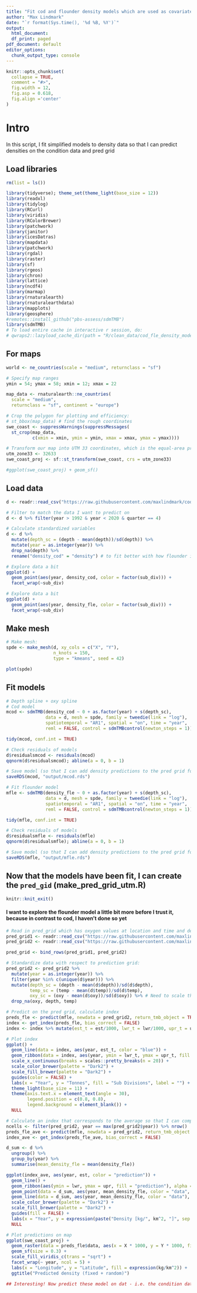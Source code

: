 ```yaml
---
title: "Fit cod and flounder density models which are used as covariates in the condition model"
author: "Max Lindmark"
date: "`r format(Sys.time(), '%d %B, %Y')`"
output:
  html_document:
  df_print: paged
pdf_document: default
editor_options: 
  chunk_output_type: console
---
```

  
```r
knitr::opts_chunk$set(
  collapse = TRUE,
  comment = "#>",
  fig.width = 12,
  fig.asp = 0.618,
  fig.align ='center'
)
```

# Intro
In this script, I fit simplified models to density data so that I can predict densities on the condition data and pred grid

## Load libraries
```r
rm(list = ls())

library(tidyverse); theme_set(theme_light(base_size = 12))
library(readxl)
library(tidylog)
library(RCurl)
library(viridis)
library(RColorBrewer)
library(patchwork)
library(janitor)
library(icesDatras)
library(mapdata)
library(patchwork)
library(rgdal)
library(raster)
library(sf)
library(rgeos)
library(chron)
library(lattice)
library(ncdf4)
library(marmap)
library(rnaturalearth)
library(rnaturalearthdata)
library(mapplots)
library(geosphere)
#remotes::install_github("pbs-assess/sdmTMB")
library(sdmTMB)
# To load entire cache in interactive r session, do:
# qwraps2::lazyload_cache_dir(path = "R/clean_data/cod_fle_density_models_as_covars_cache/html")
```

## For maps

```r
world <- ne_countries(scale = "medium", returnclass = "sf")

# Specify map ranges
ymin = 54; ymax = 58; xmin = 12; xmax = 22

map_data <- rnaturalearth::ne_countries(
  scale = "medium",
  returnclass = "sf", continent = "europe")

# Crop the polygon for plotting and efficiency:
# st_bbox(map_data) # find the rough coordinates
swe_coast <- suppressWarnings(suppressMessages(
  st_crop(map_data,
          c(xmin = xmin, ymin = ymin, xmax = xmax, ymax = ymax))))

# Transform our map into UTM 33 coordinates, which is the equal-area projection we fit in:
utm_zone33 <- 32633
swe_coast_proj <- sf::st_transform(swe_coast, crs = utm_zone33)

#ggplot(swe_coast_proj) + geom_sf() 
```

## Load data

```r
d <- readr::read_csv("https://raw.githubusercontent.com/maxlindmark/cod_condition/master/data/for_analysis/mdat_cpue_q_1_4.csv")

# Filter to match the data I want to predict on
d <- d %>% filter(year > 1992 & year < 2020 & quarter == 4)

# Calculate standardized variables
d <- d %>% 
  mutate(depth_sc = (depth - mean(depth))/sd(depth)) %>%
  mutate(year = as.integer(year)) %>% 
  drop_na(depth) %>% 
  rename("density_cod" = "density") # to fit better with how flounder is named

# Explore data a bit
ggplot(d) + 
  geom_point(aes(year, density_cod, color = factor(sub_div))) + 
  facet_wrap(~sub_div)

# Explore data a bit
ggplot(d) + 
  geom_point(aes(year, density_fle, color = factor(sub_div))) + 
  facet_wrap(~sub_div)
```

## Make mesh

```r
# Make mesh:
spde <- make_mesh(d, xy_cols = c("X", "Y"),
                  n_knots = 150, 
                  type = "kmeans", seed = 42)

plot(spde)
```

## Fit models

```r
# Depth spline + oxy spline
# Cod model
mcod <- sdmTMB(density_cod ~ 0 + as.factor(year) + s(depth_sc),
               data = d, mesh = spde, family = tweedie(link = "log"),
               spatiotemporal = "AR1", spatial = "on", time = "year",
               reml = FALSE, control = sdmTMBcontrol(newton_steps = 1))

tidy(mcod, conf.int = TRUE)

# Check residuals of models
d$residualsmcod <- residuals(mcod)
qqnorm(d$residualsmcod); abline(a = 0, b = 1)

# Save model (so that I can add density predictions to the pred grid for condition)
saveRDS(mcod, "output/mcod.rds")
```

```r
# Fit flounder model
mfle <- sdmTMB(density_fle ~ 0 + as.factor(year) + s(depth_sc),
               data = d, mesh = spde, family = tweedie(link = "log"),
               spatiotemporal = "AR1", spatial = "on", time = "year",
               reml = FALSE, control = sdmTMBcontrol(newton_steps = 1))

tidy(mfle, conf.int = TRUE)

# Check residuals of models
d$residualsmfle <- residuals(mfle)
qqnorm(d$residualsmfle); abline(a = 0, b = 1)

# Save model (so that I can add density predictions to the pred grid for condition)
saveRDS(mfle, "output/mfle.rds")
```

## Now that the models have been fit, I can create the `pred_gid` (make_pred_grid_utm.R)

```r
knitr::knit_exit()
```

#### I want to explore the flounder model a little bit more before I trust it, because in contrast to cod, I haven't done so yet

```r
# Read in pred_grid which has oxygen values at location and time and depth:
pred_grid1 <- readr::read_csv("https://raw.githubusercontent.com/maxlindmark/cod_condition/master/data/for_analysis/pred_grid_(1_2).csv")
pred_grid2 <- readr::read_csv("https://raw.githubusercontent.com/maxlindmark/cod_condition/master/data/for_analysis/pred_grid_(2_2).csv")

pred_grid <- bind_rows(pred_grid1, pred_grid2)

# Standardize data with respect to prediction grid:
pred_grid2 <- pred_grid2 %>%
  mutate(year = as.integer(year)) %>% 
  filter(year %in% c(unique(d$year))) %>% 
  mutate(depth_sc = (depth - mean(d$depth))/sd(d$depth),
         temp_sc = (temp - mean(d$temp))/sd(d$temp),
         oxy_sc = (oxy - mean(d$oxy))/sd(d$oxy)) %>% # Need to scale these to the mean and sd in the data!
  drop_na(oxy, depth, temp)

# Predict on the pred grid, calculate index
preds_fle <- predict(mfle, newdata = pred_grid2, return_tmb_object = TRUE, area = 2*2)
index <- get_index(preds_fle, bias_correct = FALSE)
index <- index %>% mutate(est_t = est/1000, lwr_t = lwr/1000, upr_t = upr/1000)

# Plot index
ggplot() +
  geom_line(data = index, aes(year, est_t, color = "blue")) +
  geom_ribbon(data = index, aes(year, ymin = lwr_t, ymax = upr_t, fill = "blue"), alpha = 0.4) +
  scale_x_continuous(breaks = scales::pretty_breaks(n = 20)) +
  scale_color_brewer(palette = "Dark2") +
  scale_fill_brewer(palette = "Dark2") +
  guides(color = FALSE) + 
  labs(x = "Year", y = "Tonnes", fill = "Sub Divisions", label = "") +
  theme_light(base_size = 11) +
  theme(axis.text.x = element_text(angle = 30),
        legend.position = c(0.8, 0.8),
        legend.background = element_blank()) +
  NULL

# Calculate an index that corresponds to the average so that I can compare it to the data
ncells <- filter(pred_grid2, year == max(pred_grid2$year)) %>% nrow()
preds_fle_ave <- predict(mfle, newdata = pred_grid2, return_tmb_object = TRUE, area = 1/ncells)
index_ave <- get_index(preds_fle_ave, bias_correct = FALSE)

d_sum <- d %>%
  ungroup() %>%
  group_by(year) %>%
  summarise(mean_density_fle = mean(density_fle))

ggplot(index_ave, aes(year, est, color = "prediction")) +
  geom_line() +
  geom_ribbon(aes(ymin = lwr, ymax = upr, fill = "prediction"), alpha = 0.1) +
  geom_point(data = d_sum, aes(year, mean_density_fle, color = "data", size = 1.1)) +
  geom_line(data = d_sum, aes(year, mean_density_fle, color = "data"), linetype = 2) +
  scale_color_brewer(palette = "Dark2") +
  scale_fill_brewer(palette = "Dark2") +
  guides(fill = FALSE) +
  labs(x = "Year", y = expression(paste("Density [kg/", km^2, "]", sep = ""))) +
  NULL

# Plot predictions on map
ggplot(swe_coast_proj) +
  geom_raster(data = preds_fle$data, aes(x = X * 1000, y = Y * 1000, fill = exp(est))) +
  geom_sf(size = 0.3) +
  scale_fill_viridis_c(trans = "sqrt") +
  facet_wrap(~ year, ncol = 5) +
  labs(x = "Longitude", y = "Latitude", fill = expression(kg/km^2)) +
  ggtitle("Predicted density (fixed + random)")

## Interesting! Now predict these model on dat - i.e. the condition data so that I can use those as covariates
```
